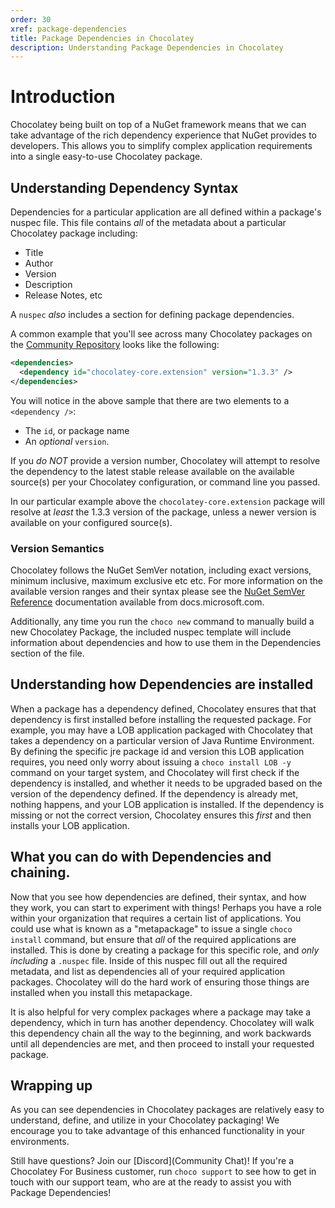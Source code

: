 ```yaml
---
order: 30
xref: package-dependencies
title: Package Dependencies in Chocolatey
description: Understanding Package Dependencies in Chocolatey
---
```


# Introduction

Chocolatey being built on top of a NuGet framework means that we can take advantage of the rich dependency experience that NuGet provides to developers. This allows you to simplify complex application requirements into a single easy-to-use Chocolatey package.

## Understanding Dependency Syntax

Dependencies for a particular application are all defined within a package's nuspec file. This file contains _all_ of the metadata about a particular Chocolatey package including:
- Title
- Author
- Version
- Description
- Release Notes, etc

A `nuspec` _also_ includes a section for defining package dependencies.

A common example that you'll see across many Chocolatey packages on the [Community Repository](https://community.chocolatey.org/packages) looks like the following:

```xml
<dependencies>
  <dependency id="chocolatey-core.extension" version="1.3.3" />
</dependencies>
```

You will notice in the above sample that there are two elements to a `<dependency />`:
-  The `id`, or package name
-  An _optional_ `version`.

If you _do NOT_ provide a version number, Chocolatey will attempt to resolve the dependency to the latest stable release available on the available source(s) per your Chocolatey configuration, or command line you passed.

In our particular example above the `chocolatey-core.extension` package will resolve at _least_ the 1.3.3 version of the package, unless a newer version is available on your configured source(s).

### Version Semantics

Chocolatey follows the NuGet SemVer notation, including exact versions, minimum inclusive, maximum exclusive etc etc. For more information on the available version ranges and their syntax please see the [NuGet SemVer Reference](https://docs.microsoft.com/en-us/nuget/concepts/package-versioning#version-ranges) documentation available from docs.microsoft.com.

Additionally, any time you run the `choco new` command to manually build a new Chocolatey Package, the included nuspec template will include information about dependencies and how to use them in the Dependencies section of the file.

## Understanding how Dependencies are installed

When a package has a dependency defined, Chocolatey ensures that that dependency is first installed before installing the requested package. For example, you may have a LOB application packaged with Chocolatey that takes a dependency on a particular version of Java Runtime Environment. By defining the specific jre package id and version this LOB application requires, you need only worry about issuing a `choco install LOB -y` command on your target system, and Chocolatey will first check if the dependency is installed, and whether it needs to be upgraded based on the version of the dependency defined. If the dependency is already met, nothing happens, and your LOB application is installed. If the dependency is missing or not the correct version, Chocolatey ensures this _first_ and then installs your LOB application.

## What you can do with Dependencies and chaining.

Now that you see how dependencies are defined, their syntax, and how they work, you can start to experiment with things! Perhaps you have a role within your organization that requires a certain list of applications. You could use what is known as a "metapackage" to issue a single `choco install` command, but ensure that _all_ of the required applications are installed. This is done by creating a package for this specific role, and _only including_ a `.nuspec` file. Inside of this nuspec fill out all the required metadata, and list as dependencies all of your required application packages. Chocolatey will do the hard work of ensuring those things are installed when you install this metapackage.

It is also helpful for very complex packages where a package may take a dependency, which in turn has another dependency. Chocolatey will walk this dependency chain all the way to the beginning, and work backwards until all dependencies are met, and then proceed to install your requested package.

## Wrapping up

As you can see dependencies in Chocolatey packages are relatively easy to understand, define, and utilize in your Chocolatey packaging! We encourage you to take advantage of this enhanced functionality in your environments.

Still have questions?  Join our [Discord](Community Chat)! If you're a Chocolatey For Business customer, run `choco support` to see how to get in touch with our support team, who are at the ready to assist you with Package Dependencies!
